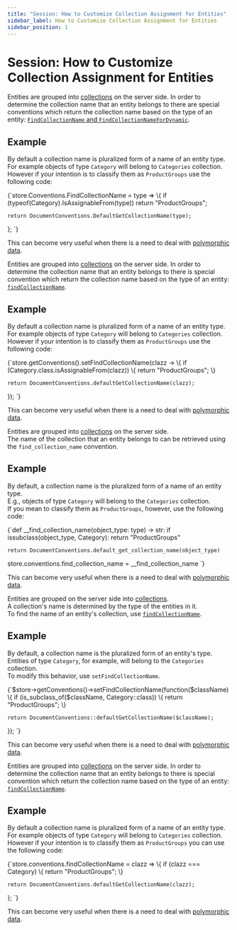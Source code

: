 ---
title: "Session: How to Customize Collection Assignment for Entities"
sidebar_label: How to Customize Collection Assignment for Entities
sidebar_position: 1
---




# Session: How to Customize Collection Assignment for Entities
<LanguageSwitcher supportedLanguages={supportedLanguages} />
<LanguageContent language="csharp">


Entities are grouped into [collections](../../faq/what-is-a-collection) on the server side. In order to determine the collection name that an entity belongs to
there are special conventions which return the collection name based on the type of an entity: [`FindCollectionName` and `FindCollectionNameForDynamic`](../../configuration/identifier-generation/global#findcollectionname-and-findcollectionnamefordynamic).

## Example

By default a collection name is pluralized form of a name of an entity type. For example objects of type `Category` will belong to `Categories` collection. However if your intention
is to classify them as `ProductGroups` use the following code:

<TabItem value="something" label="custom_collection_name">
<CodeBlock language="csharp">
{`store.Conventions.FindCollectionName = type =>
\{
    if (typeof(Category).IsAssignableFrom(type))
        return "ProductGroups";

    return DocumentConventions.DefaultGetCollectionName(type);
\};
`}
</CodeBlock>
</TabItem>

This can become very useful when there is a need to deal with [polymorphic data](../../../indexes/indexing-polymorphic-data).


</LanguageContent>
<LanguageContent language="java">


Entities are grouped into [collections](../../faq/what-is-a-collection) on the server side. In order to determine the collection name that an entity belongs to
there is special convention which return the collection name based on the type of an entity: [`findCollectionName`](../../configuration/identifier-generation/global#findcollectionname).

## Example

By default a collection name is pluralized form of a name of an entity type. For example objects of type `Category` will belong to `Categories` collection. However if your intention
is to classify them as `ProductGroups` use the following code:

<TabItem value="something-something" label="custom_collection_name">
<CodeBlock language="java">
{`store.getConventions().setFindCollectionName(clazz -> \{
    if (Category.class.isAssignableFrom(clazz)) \{
        return "ProductGroups";
    \}

    return DocumentConventions.defaultGetCollectionName(clazz);
\});
`}
</CodeBlock>
</TabItem>

This can become very useful when there is a need to deal with [polymorphic data](../../../indexes/indexing-polymorphic-data).


</LanguageContent>
<LanguageContent language="python">


Entities are grouped into [collections](../../faq/what-is-a-collection) on the server side.  
The name of the collection that an entity belongs to can be retrieved using the `find_collection_name` convention.  

## Example

By default, a collection name is the pluralized form of a name of an entity type.  
E.g., objects of type `Category` will belong to the `Categories` collection.  
If you mean to classify them as `ProductGroups`, however, use the following code:

<TabItem value="something-something" label="custom_collection_name">
<CodeBlock language="python">
{`def __find_collection_name(object_type: type) -> str:
    if issubclass(object_type, Category):
        return "ProductGroups"

    return DocumentConventions.default_get_collection_name(object_type)

store.conventions.find_collection_name = __find_collection_name
`}
</CodeBlock>
</TabItem>

This can become very useful when there is a need to deal with [polymorphic data](../../../indexes/indexing-polymorphic-data).


</LanguageContent>
<LanguageContent language="php">


Entities are grouped on the server side into [collections](../../faq/what-is-a-collection).  
A collection's name is determined by the type of the entities in it.  
To find the name of an entity's collection, use [`findCollectionName`](../../configuration/identifier-generation/global#findcollectionname).  

## Example

By default, a collection name is the pluralized form of an entity's type.  
Entities of type `Category`, for example, will belong to the `Categories` collection.  
To modify this behavior, use `setFindCollectionName`.  

<TabItem value="something-something" label="custom_collection_name">
<CodeBlock language="php">
{`$store->getConventions()->setFindCollectionName(function($className) \{
    if (is_subclass_of($className, Category::class)) \{
        return "ProductGroups";
    \}

    return DocumentConventions::defaultGetCollectionName($className);
\});
`}
</CodeBlock>
</TabItem>

This can become very useful when there is a need to deal with [polymorphic data](../../../indexes/indexing-polymorphic-data).


</LanguageContent>
<LanguageContent language="nodejs">


Entities are grouped into [collections](../../faq/what-is-a-collection) on the server side. In order to determine the collection name that an entity belongs to
there is special convention which return the collection name based on the type of an entity: [`findCollectionName`](../../configuration/identifier-generation/global#findcollectionname).

## Example

By default a collection name is pluralized form of a name of an entity type. For example objects of type `Category` will belong to `Categories` collection. However if your intention
is to classify them as `ProductGroups` you can use the following code:

<TabItem value="something-something" label="custom_collection_name">
<CodeBlock language="nodejs">
{`store.conventions.findCollectionName = clazz => \{
    if (clazz === Category) \{
        return "ProductGroups";
    \}

    return DocumentConventions.defaultGetCollectionName(clazz);
\};
`}
</CodeBlock>
</TabItem>

This can become very useful when there is a need to deal with [polymorphic data](../../../indexes/indexing-polymorphic-data).


</LanguageContent>